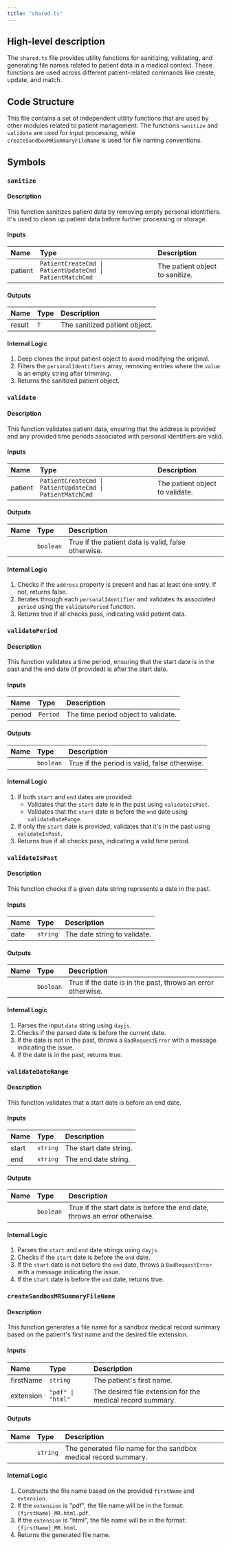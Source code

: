 ```yaml
---
title: "shared.ts"
---
```


## High-level description
The `shared.ts` file provides utility functions for sanitizing, validating, and generating file names related to patient data in a medical context. These functions are used across different patient-related commands like create, update, and match.

## Code Structure
This file contains a set of independent utility functions that are used by other modules related to patient management. The functions `sanitize` and `validate` are used for input processing, while `createSandboxMRSummaryFileName` is used for file naming conventions.

## Symbols

### `sanitize`
#### Description
This function sanitizes patient data by removing empty personal identifiers. It's used to clean up patient data before further processing or storage.

#### Inputs
| Name | Type | Description |
|:-----|:-----|:------------|
| patient | `PatientCreateCmd \| PatientUpdateCmd \| PatientMatchCmd` | The patient object to sanitize. |

#### Outputs
| Name | Type | Description |
|:-----|:-----|:------------|
| result | `T` | The sanitized patient object. |

#### Internal Logic
1. Deep clones the input patient object to avoid modifying the original.
2. Filters the `personalIdentifiers` array, removing entries where the `value` is an empty string after trimming.
3. Returns the sanitized patient object.

### `validate`
#### Description
This function validates patient data, ensuring that the address is provided and any provided time periods associated with personal identifiers are valid.

#### Inputs
| Name | Type | Description |
|:-----|:-----|:------------|
| patient | `PatientCreateCmd \| PatientUpdateCmd \| PatientMatchCmd` | The patient object to validate. |

#### Outputs
| Name | Type | Description |
|:-----|:-----|:------------|
|  | `boolean` | True if the patient data is valid, false otherwise. |

#### Internal Logic
1. Checks if the `address` property is present and has at least one entry. If not, returns false.
2. Iterates through each `personalIdentifier` and validates its associated `period` using the `validatePeriod` function.
3. Returns true if all checks pass, indicating valid patient data.

### `validatePeriod`
#### Description
This function validates a time period, ensuring that the start date is in the past and the end date (if provided) is after the start date.

#### Inputs
| Name | Type | Description |
|:-----|:-----|:------------|
| period | `Period` | The time period object to validate. |

#### Outputs
| Name | Type | Description |
|:-----|:-----|:------------|
|  | `boolean` | True if the period is valid, false otherwise. |

#### Internal Logic
1. If both `start` and `end` dates are provided:
    - Validates that the `start` date is in the past using `validateIsPast`.
    - Validates that the `start` date is before the `end` date using `validateDateRange`.
2. If only the `start` date is provided, validates that it's in the past using `validateIsPast`.
3. Returns true if all checks pass, indicating a valid time period.

### `validateIsPast`
#### Description
This function checks if a given date string represents a date in the past.

#### Inputs
| Name | Type | Description |
|:-----|:-----|:------------|
| date | `string` | The date string to validate. |

#### Outputs
| Name | Type | Description |
|:-----|:-----|:------------|
|  | `boolean` | True if the date is in the past, throws an error otherwise. |

#### Internal Logic
1. Parses the input `date` string using `dayjs`.
2. Checks if the parsed date is before the current date.
3. If the date is not in the past, throws a `BadRequestError` with a message indicating the issue.
4. If the date is in the past, returns true.

### `validateDateRange`
#### Description
This function validates that a start date is before an end date.

#### Inputs
| Name | Type | Description |
|:-----|:-----|:------------|
| start | `string` | The start date string. |
| end | `string` | The end date string. |

#### Outputs
| Name | Type | Description |
|:-----|:-----|:------------|
|  | `boolean` | True if the start date is before the end date, throws an error otherwise. |

#### Internal Logic
1. Parses the `start` and `end` date strings using `dayjs`.
2. Checks if the `start` date is before the `end` date.
3. If the `start` date is not before the `end` date, throws a `BadRequestError` with a message indicating the issue.
4. If the `start` date is before the `end` date, returns true.

### `createSandboxMRSummaryFileName`
#### Description
This function generates a file name for a sandbox medical record summary based on the patient's first name and the desired file extension.

#### Inputs
| Name | Type | Description |
|:-----|:-----|:------------|
| firstName | `string` | The patient's first name. |
| extension | `"pdf" \| "html"` | The desired file extension for the medical record summary. |

#### Outputs
| Name | Type | Description |
|:-----|:-----|:------------|
|  | `string` | The generated file name for the sandbox medical record summary. |

#### Internal Logic
1. Constructs the file name based on the provided `firstName` and `extension`.
2. If the `extension` is "pdf", the file name will be in the format: `{firstName}_MR.html.pdf`.
3. If the `extension` is "html", the file name will be in the format: `{firstName}_MR.html`.
4. Returns the generated file name.
